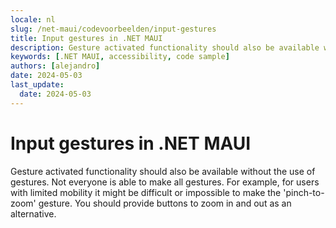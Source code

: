 ```yaml
---
locale: nl
slug: /net-maui/codevoorbeelden/input-gestures
title: Input gestures in .NET MAUI
description: Gesture activated functionality should also be available without the use of gestures.
keywords: [.NET MAUI, accessibility, code sample]
authors: [alejandro]
date: 2024-05-03
last_update:
  date: 2024-05-03
---
```


# Input gestures in .NET MAUI

Gesture activated functionality should also be available without the use of gestures. Not everyone is able to make all gestures. For example, for users with limited mobility it might be difficult or impossible to make the 'pinch-to-zoom' gesture. You should provide buttons to zoom in and out as an alternative.

<CodeSample id="input-gestures" platform="net-maui" locale="en"/>
